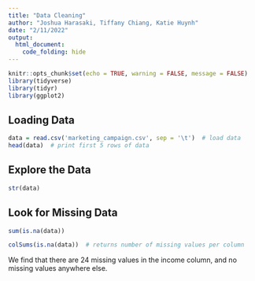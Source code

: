 ```yaml
---
title: "Data Cleaning"
author: "Joshua Harasaki, Tiffany Chiang, Katie Huynh"
date: "2/11/2022"
output: 
  html_document:
    code_folding: hide
---
```


```r
knitr::opts_chunk$set(echo = TRUE, warning = FALSE, message = FALSE)
library(tidyverse)
library(tidyr)
library(ggplot2)
```

## Loading Data

```r
data = read.csv('marketing_campaign.csv', sep = '\t')  # load data
head(data)  # print first 5 rows of data
```
## Explore the Data

```r
str(data)
```

## Look for Missing Data

```r
sum(is.na(data))
```

```r
colSums(is.na(data))  # returns number of missing values per column
```
We find that there are 24 missing values in the income column, and no missing values anywhere else.


